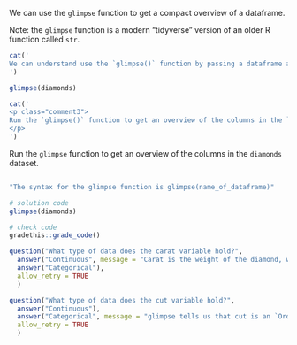 

We can use the `glimpse` function to get a compact overview of a dataframe.

Note: the `glimpse` function is a modern "tidyverse" version of an older R function called `str`.

<!-- Book version -->

<!-- TODO:
improve book exercises on glimpse()
-->

```r
cat('
We can understand use the `glimpse()` function by passing a dataframe as the argument to the function.
')
```

```r
glimpse(diamonds)
```


<!-- End book -->

<!-- Tutorial version -->

```r
cat('
<p class="comment3">
Run the `glimpse()` function to get an overview of the columns in the `diamonds` dataset.
</p>
')
```

<p class="comment3">
Run the `glimpse` function to get an overview of the columns in the `diamonds` dataset.
</p>

```r

```

```r
"The syntax for the glimpse function is glimpse(name_of_dataframe)"
```


```r
# solution code
glimpse(diamonds)
```

```r
# check code
gradethis::grade_code()
```


```r
question("What type of data does the carat variable hold?", 
  answer("Continuous", message = "Carat is the weight of the diamond, which is continuous.", correct=TRUE),
  answer("Categorical"),
  allow_retry = TRUE
  )
```


```r
question("What type of data does the cut variable hold?", 
  answer("Continuous"),
  answer("Categorical", message = "glimpse tells us that cut is an `Ordered factor`. A factor is the data type R uses to hold categorical variables. A factor has levels, which have labels (e.g. 'Fair' or 'Good' for cut), but in each row the levels are referred to by their number (to save space).", correct=TRUE),
  allow_retry = TRUE
  )
```

<!-- End tutorial -->
